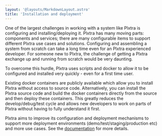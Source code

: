```yaml
---
layout: '@layouts/MarkdownLayout.astro'
title: 'Installation and deployment'
---
```


One of the largest challenges in working with a system like Plxtra is configuring and installing/deploying it.  Plxtra has many moving parts: components and services; there are many configurable items to support different Plxtra use cases and solutions.  Configuring and assembling a system from scratch can take a long time even for an Plxtra experienced developer.  For someone new to Plxtra, the challenge of getting a Plxtra exchange up and running from scratch would be very daunting.

To overcome this hurdle, Plxtra uses scripts and docker to allow it to be configured and installed very quickly - even for a first time user.

Existing docker containers are publicly available which allow you to install Plxtra without access to source code.  Alternatively, you can install the Plxtra source code and build the docker containers directly from the source and then deploy these containers. This greatly reduces the develop/debug/test cycle and allows new developers to work on parts of Plxtra without having to fully understand it first.

Plxtra aims to improve its configuration and deployment mechanisms to support more deployment environments (demo/test/staging/production etc) and more use cases.  See the [documentation](/deploy/) for more details.
